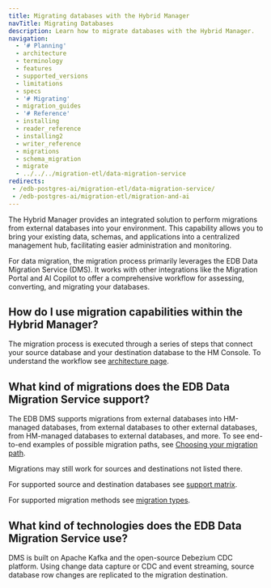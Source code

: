 ```yaml
---
title: Migrating databases with the Hybrid Manager
navTitle: Migrating Databases
description: Learn how to migrate databases with the Hybrid Manager.
navigation:
  - '# Planning'
  - architecture
  - terminology
  - features
  - supported_versions
  - limitations
  - specs
  - '# Migrating'
  - migration_guides
  - '# Reference'
  - installing
  - reader_reference
  - installing2
  - writer_reference
  - migrations
  - schema_migration
  - migrate
  - ../../../migration-etl/data-migration-service
redirects:
 - /edb-postgres-ai/migration-etl/data-migration-service/
 - /edb-postgres-ai/migration-etl/migration-and-ai
---
```


The Hybrid Manager provides an integrated solution to perform migrations from external databases into your environment. This capability allows you to bring your existing data, schemas, and applications into a centralized management hub, facilitating easier administration and monitoring.

For data migration, the migration process primarily leverages the EDB Data Migration Service (DMS). It works with other integrations like the Migration Portal and AI Copilot to offer a comprehensive workflow for assessing, converting, and migrating your databases.

## How do I use migration capabilities within the Hybrid Manager? 

The migration process is executed through a series of steps that connect your source database and your destination database to the HM Console.
To understand the workflow see [architecture page](architecture).

## What kind of migrations does the EDB Data Migration Service support?

The EDB DMS supports migrations from external databases into HM-managed databases, from external databases to other external databases, from HM-managed databases to external databases, and more. To see end-to-end examples of possible migration paths, see [Choosing your migration path](/edb-postgres-ai/hybrid-manager/using_hybrid_manager/migration/migration_guides/).

Migrations may still work for sources and destinations not listed there.

For supported source and destination databases see [support matrix](supported_versions). 

For supported migration methods see [migration types](terminology/#migration-types).

## What kind of technologies does the EDB Data Migration Service use?

DMS is built on Apache Kafka and the open-source Debezium CDC platform. Using change data capture or CDC and event streaming, source database row changes are replicated to the migration destination.
